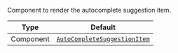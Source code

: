 Component to render the autocomplete suggestion item.

| Type      | Default                                                                                    |
| --------- | ------------------------------------------------------------------------------------------ |
| Component | [`AutoCompleteSuggestionItem`](../../../../ui-components/autocomplete_suggestion_item.mdx) |
